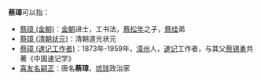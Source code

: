'''蔡璋'''可以指：

* [[蔡璋_(金朝)|蔡璋 (金朝)]]：[[金朝|金朝]]进士，工书法，[[蔡松年|蔡松年]]之子，[[蔡珪|蔡珪]]弟
* [[蔡璋_(清朝状元)|蔡璋 (清朝状元)]]：清朝道光状元
* [[蔡璋_(速记工作者)|蔡璋 (速记工作者)]]：1873年-1959年，[[漳州|漳州]]人，[[速记|速记]]工作者，与其父[[蔡锡勇|蔡锡勇]]共著《中国速记学》
* [[喜友名嗣正|喜友名嗣正]]：唐名'''蔡璋'''，[[琉球|琉球]]政治家

{{消歧义|zhang|cat=二字蔡姓人名消歧义}}